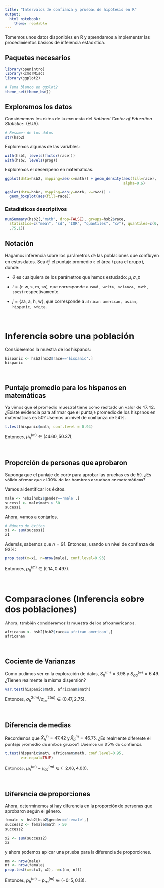 ```yaml
---
title: "Intervalos de confianza y pruebas de hipótesis en R"
output: 
  html_notebook: 
    theme: readable
---
```


Tomemos unos datos disponibles en R y aprendamos a implementar las procedimientos básicos de inferencia estadística.

## Paquetes necesarios

```r
library(openintro)
library(RcmdrMisc)
library(ggplot2)

# Tema blanco en ggplot2
theme_set(theme_bw())
```


## Exploremos los datos

Consideremos los datos de la encuesta del _National Center of Education Statistics._ (EUA).

```r
# Resumen de los datos
str(hsb2)
```
Exploremos algunas de las variables:

```r
with(hsb2, levels(factor(race)))
with(hsb2, levels(prog))
```

Exploremos el desempeño en matemáticas.

```r
ggplot(data=hsb2, mapping=aes(x=math)) + geom_density(aes(fill=race),
                                                      alpha=0.6)
```

```r
ggplot(data=hsb2, mapping=aes(y=math, x=race)) + 
  geom_boxplot(aes(fill=race))
```

### Estadísticos descriptivos

```r
numSummary(hsb2[,"math", drop=FALSE], groups=hsb2$race, 
  statistics=c("mean", "sd", "IQR", "quantiles", "cv"), quantiles=c(0,.25,.5,
  .75,1))
```

## Notación

Hagamos inferencia sobre los parámetros de las poblaciones que confluyen en estos datos. Sea $\theta_{j}^i$ el puntaje promedio e el área $i$ para el grupo $j$, donde:

- $\theta$ es cualquiera de los parámetros que hemos estudiado: $\mu, \sigma, p$

- $i=\lbrace\text{r, w, s, m, ss}\rbrace$, que corresponde a `read, write, science, math, socst` respectivamente. 

- $j=\lbrace\text{aa, a, h, w}\rbrace$, que corresponde a `african american, asian, hispanic, white`.

\  

# Inferencia sobre una población

Consideremos la muestra de los hispanos:

```r
hispanic <- hsb2[hsb2$race=='hispanic',]
hispanic
```

\  

## Puntaje promedio para los hispanos en matemáticas

Ya vimos que el promedio muestral tiene como resltado un valor de 47.42. ¿Existe evidencia para afirmar que el puntaje promedio de los hispanos en matemáticas es 50? Usemos un nivel de confianza de 94%.

```r
t.test(hispanic$math, conf.level = 0.94)
```

Entonces, $\mu_{h}^{(m)} \in (44.60,50.37)$.

\  

## Proporción de personas que aprobaron

Suponga que el puntaje de corte para aprobar las pruebas es de 50. ¿Es válido afirmar que el 30% de los hombres aprueban en matemáticas?

Vamos a identificar los éxitos.

```r
male <- hsb2[hsb2$gender=='male',]
sucess1 <- male$math > 50
sucess1
```

Ahora, vamos a contarlos.

```r
# Número de éxitos
x1 <- sum(sucess1)
x1
```

Además, sabemos que $n=91$. Entonces, usando un nivel de confianza de 93%:

```r
prop.test(x=x1, n=nrow(male), conf.level=0.93)
```
Entonces, $p_{h}^{(m)} \in (0.14,0.497)$.

\  

# Comparaciones (Inferencia sobre dos poblaciones)

Ahora, también consideremos la muestra de los afroamericanos.

```r
africanam <- hsb2[hsb2$race=='african american',]
africanam
```

\  

## Cociente de Varianzas

Como pudimos ver en la exploración de datos, $S_h^{(m)}=6.98$ y $S_{aa}^{(m)}=6.49$. ¿Tienen realmente la misma dispersión?

```r
var.test(hispanic$math, africanam$math)
```

Entonces, $\sigma_h^{2(m)} / \sigma_{aa}^{2(m)} \in (0.47,2.75)$.

\  

## Diferencia de medias

Recordemos que $\bar{X}_h^m=47.42$ y $\bar{X}_a^m=46.75$. ¿Es realmente diferente el puntaje promedio de ambos grupos? Usemos un 95% de confianza.

```r
t.test(hispanic$math, africanam$math, conf.level=0.95,
       var.equal=TRUE)
```

Entonces, $\mu_h^{(m)} - \mu_{aa}^{(m)} \in (-2.86,4.80)$.

\  

## Diferencia de proporciones

Ahora, determinemos si hay diferencia en la proporción de personas que aprobaron según el género.

```r
female <- hsb2[hsb2$gender=='female',] 
success2 <- female$math > 50
success2
```

```r
x2 <- sum(success2)
x2
```

y ahora podemos aplicar una prueba para la diferencia de proporciones.

```r
nm <- nrow(male)
nf <- nrow(female)
prop.test(x=c(x1, x2), n=c(nm, nf))
```

Entonces, $p_h^{(m)} - p_{aa}^{(m)} \in (-0.15,0.13)$.
